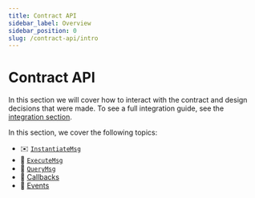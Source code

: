 ```yaml
---
title: Contract API
sidebar_label: Overview
sidebar_position: 0
slug: /contract-api/intro
---
```



# Contract API

<HighlightTag type="developer"/>

In this section we will cover how to interact with the contract and design decisions that were made. To see a full integration guide, see the [integration section](/docs/integration).

In this section, we cover the following topics:

- ✉️ [`InstantiateMsg`](/docs/contract-api/instantiate-msg)
- 📨 [`ExecuteMsg`](/docs/contract-api/execute-msg)
- 🤔 [`QueryMsg`](/docs/contract-api/query-msg)
- 🤙 [Callbacks](/docs/contract-api/callbacks)
- 📜 [Events](/docs/contract-api/events)
